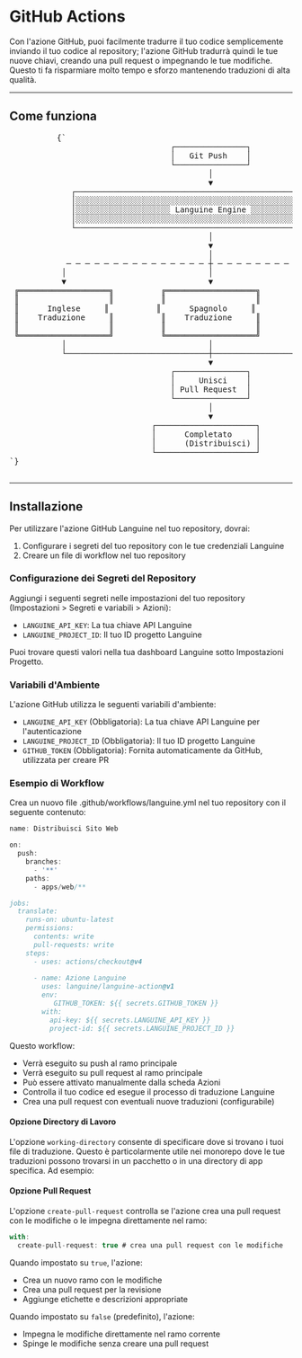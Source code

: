 # GitHub Actions

Con l'azione GitHub, puoi facilmente tradurre il tuo codice semplicemente inviando il tuo codice al repository; l'azione GitHub tradurrà quindi le tue nuove chiavi, creando una pull request o impegnando le tue modifiche.
Questo ti fa risparmiare molto tempo e sforzo mantenendo traduzioni di alta qualità.

---

## Come funziona



<div className="flex flex-col items-center justify-center p-4 mb-8 h-[400px] sm:h-[500px] md:h-[650px]">
        <pre
          className="p-4 text-sm leading-5 scale-[0.5] sm:scale-[0.65] md:scale-90 transform-gpu"
          style={{
            fontFamily: "monospace",
            whiteSpace: "pre",
            textAlign: "left",
          }}
        >
          {`
                                  ┌───────────────┐
                                  │   Git Push    │
                                  └───────────────┘
                                          │
                                          ▼
             ┌─────────────────────────────────────────────────────────┐
             │░░░░░░░░░░░░░░░░░░░░░░░░░░░░░░░░░░░░░░░░░░░░░░░░░░░░░░░░░│
             │░░░░░░░░░░░░░░░░░░░░ Languine Engine ░░░░░░░░░░░░░░░░░░░░│
             │░░░░░░░░░░░░░░░░░░░░░░░░░░░░░░░░░░░░░░░░░░░░░░░░░░░░░░░░░│
             └─────────────────────────────────────────────────────────┘
                                          │
                                          ▼
                                          │
            ─ ─ ─ ─ ─ ─ ─ ─ ─ ─ ─ ─ ─ ─ ─ ┼ ─ ─ ─ ─ ─ ─ ─ ─ ─ ─ ─ ─ ─ ─ ─
           │                              │                              │
           ▼                              ▼                              ▼
 ╔═══════════════════╗          ╔═══════════════════╗          ╔═══════════════════╗
 ║                   ║          ║                   ║          ║                   ║
 ║      Inglese     ║          ║      Spagnolo     ║          ║      Giapponese   ║
 ║    Traduzione     ║          ║    Traduzione     ║          ║     Traduzione    ║
 ║                   ║          ║                   ║          ║                   ║
 ╚═══════════════════╝          ╚═══════════════════╝          ╚═══════════════════╝
           │                              │                              │
           └──────────────────────────────┼──────────────────────────────┘
                                          ▼
                                  ┌───────────────┐
                                  │     Unisci    │
                                  │ Pull Request  │
                                  └───────────────┘
                                          │
                                          ▼
                              ┌─────────────────────┐
                              │      Completato     │
                              │      (Distribuisci) │
                              └─────────────────────┘
`}
        </pre>
      </div>

---

## Installazione

Per utilizzare l'azione GitHub Languine nel tuo repository, dovrai:

1. Configurare i segreti del tuo repository con le tue credenziali Languine
2. Creare un file di workflow nel tuo repository

### Configurazione dei Segreti del Repository

Aggiungi i seguenti segreti nelle impostazioni del tuo repository (Impostazioni > Segreti e variabili > Azioni):

- `LANGUINE_API_KEY`: La tua chiave API Languine
- `LANGUINE_PROJECT_ID`: Il tuo ID progetto Languine

Puoi trovare questi valori nella tua dashboard Languine sotto Impostazioni Progetto.



### Variabili d'Ambiente

L'azione GitHub utilizza le seguenti variabili d'ambiente:
- `LANGUINE_API_KEY` (Obbligatoria): La tua chiave API Languine per l'autenticazione
- `LANGUINE_PROJECT_ID` (Obbligatoria): Il tuo ID progetto Languine 
- `GITHUB_TOKEN` (Obbligatoria): Fornita automaticamente da GitHub, utilizzata per creare PR

### Esempio di Workflow

Crea un nuovo file .github/workflows/languine.yml nel tuo repository con il seguente contenuto:

```ts title=".github/workflows/release.yml"
name: Distribuisci Sito Web

on:
  push:
    branches:
      - '**'
    paths:
      - apps/web/**

jobs:
  translate:
    runs-on: ubuntu-latest
    permissions:
      contents: write
      pull-requests: write
    steps:
      - uses: actions/checkout@v4
      
      - name: Azione Languine
        uses: languine/languine-action@v1
        env:
           GITHUB_TOKEN: ${{ secrets.GITHUB_TOKEN }}
        with:
          api-key: ${{ secrets.LANGUINE_API_KEY }}
          project-id: ${{ secrets.LANGUINE_PROJECT_ID }}
```
 
 Questo workflow:
- Verrà eseguito su push al ramo principale
- Verrà eseguito su pull request al ramo principale
- Può essere attivato manualmente dalla scheda Azioni
- Controlla il tuo codice ed esegue il processo di traduzione Languine
- Crea una pull request con eventuali nuove traduzioni (configurabile)

#### Opzione Directory di Lavoro

L'opzione `working-directory` consente di specificare dove si trovano i tuoi file di traduzione. Questo è particolarmente utile nei monorepo dove le tue traduzioni possono trovarsi in un pacchetto o in una directory di app specifica. Ad esempio:

#### Opzione Pull Request

L'opzione `create-pull-request` controlla se l'azione crea una pull request con le modifiche o le impegna direttamente nel ramo:

```typescript title=".github/workflows/languine.yml"
with:
  create-pull-request: true # crea una pull request con le modifiche
```

Quando impostato su `true`, l'azione:
- Crea un nuovo ramo con le modifiche
- Crea una pull request per la revisione
- Aggiunge etichette e descrizioni appropriate

Quando impostato su `false` (predefinito), l'azione:
- Impegna le modifiche direttamente nel ramo corrente
- Spinge le modifiche senza creare una pull request
